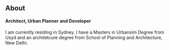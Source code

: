 ## About

#### Architect, Urban Planner and Developer

I am currently residing in Sydney. I have a Masters in Urbansim Degree from Usyd and an architetcure degree from School of Planning and Architecture, New Delhi.
